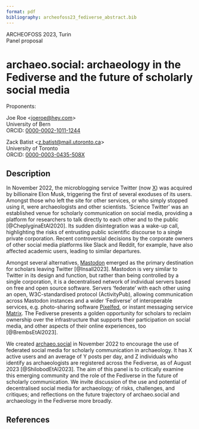 ```yaml
---
format: pdf
bibliography: archeofoss23_fediverse_abstract.bib
---
```

ARCHEOFOSS 2023, Turin  
Panel proposal

# archaeo.social: archaeology in the Fediverse and the future of scholarly social media

Proponents:

Joe Roe <<joeroe@hey.com>>  
University of Bern  
ORCID: [0000-0002-1011-1244](https://orcid.org/0000-0002-1011-1244)

Zack Batist <<z.batist@mail.utoronto.ca>>  
University of Toronto  
ORCID: [0000-0003-0435-508X](https://orcid.org/0000-0003-0435-508X)

<!-- TODO: Image -->

## Description

In November 2022, the microblogging service Twitter (now [X](https://x.com)) was acquired by billionaire Elon Musk, triggering the first of several exoduses of its users.
Amongst those who left the site for other services, or who simply stopped using it, were archaeologists and other scientists.
'Science Twitter' was an established venue for scholarly communication on social media, providing a platform for researchers to talk directly to each other and to the public [@CheplyginaEtAl2020].
Its sudden disintegration was a wake-up call, highlighting the risks of entrusting public scientific discourse to a single private corporation.
Recent controversial decisions by the corporate owners of other social media platforms like Slack and Reddit, for example, have also affected academic users, leading to similar departures.

Amongst several alternatives, [Mastodon](https://joinmastodon.org) emerged as the primary destination for scholars leaving Twitter [@Insall2023].
Mastodon is very similar to Twitter in its design and function, but rather than being controlled by a single corporation, it is a decentralised network of individual servers based on free and open source software.
Servers 'federate' with each other using an open, W3C-standardised protocol (ActivityPub), allowing communication across Mastodon instances and a wider 'Fediverse' of interoperable services, e.g. photo-sharing software [Pixelfed](https://pixelfed.org/), or instant messaging service [Matrix](https://matrix.org/).
The Fediverse presents a golden opportunity for scholars to reclaim ownership over the infrastructure that supports their participation on social media, and other aspects of their online experiences, too [@BrembsEtAl2023].

We created [archaeo.social](https://archaeo.social) in November 2022 to encourage the use of federated social media for scholarly communication in archaeology. It has X active users and an average of Y posts per day, and Z individuals who identify as archaeologists are registered across the Fediverse, as of August 2023 [@ShilobodEtAl2023].
The aim of this panel is to critically examine this emerging community and the role of the Fediverse in the future of scholarly communication.
We invite discussion of the use and potential of decentralised social media for archaeology; of risks, challenges, and critiques; and reflections on the future trajectory of archaeo.social and archaeology in the Fediverse more broadly.



## References
